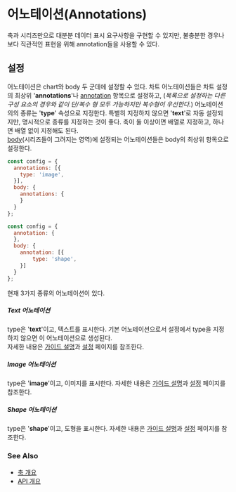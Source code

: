 # 어노테이션(Annotations)

축과 시리즈만으로 대분분 데이터 표시 요구사항을 구현할 수 있지만,
불충분한 경우나 보다 직관적인 표현을 위해 annotation들을 사용할 수 있다.<br/>

## 설정

어노테이션은 chart와 body 두 군데에 설정할 수 있다.
차트 어노테이션들은 차트 설정의 최상위 '**annotations**'나 [annotation](/config/config/annotation) 항목으로 설정하고,
(*목록으로 설정하는 다른 구성 요소의 경우와 같이 단/복수 형 모두 가능하지만 복수형이 우선한다.*)
어노테이션의의 종류는 '**type**' 속성으로 지정한다.
특별히 지정하지 않으면 '**text**'로 자동 설정되지만, 명시적으로 종류를 지정하는 것이 좋다.
축이 둘 이상이면 배열로 지정하고, 하나면 배열 없이 지정해도 된다.<br/>
[body](/config/config/body)(시리즈들이 그려지는 영역)에 설정되는 어노테이션들은 body의 최상위 항목으로 설정한다. 

```js
const config = {
  annotations: [{
    type: 'image',
  }],
  body: {
    annotations: {
    }
  }
};
```

```js
const config = {
  annotation: {
  },
  body: {
    annotation: [{
        type: 'shape',
    }]
  }
};
```

현재 3가지 종류의 어노테이션이 있다.

##### Text 어노테이션

type은 '**text**'이고,
텍스트를 표시한다. 
기본 어노테이션으로서 설정에서 type을 지정하지 않으면 이 어노테이션으로 생성된다.<br/>
자세한 내용은 [가이드 설명](/guide/annotation-text)과 [설정](/config/config/annotation/text) 페이지를 참조한다.

##### Image 어노테이션

type은 '**image**'이고,
이미지를 표시한다. 
자세한 내용은 [가이드 설명](/guide/annotation-image)과 [설정](/config/config/annotation/image) 페이지를 참조한다.

##### Shape 어노테이션

type은 '**shape**'이고,
도형을 표시한다. 
자세한 내용은 [가이드 설명](/guide/annotation-shape)과 [설정](/config/config/annotation/shape) 페이지를 참조한다.

### See Also

- [축 개요](/guide/axes)
- [API 개요](/docs)
